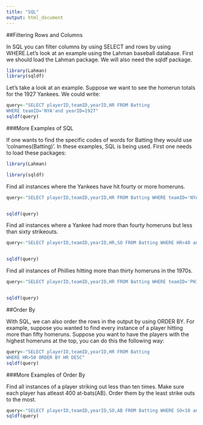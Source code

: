 ```yaml
---
title: "SQL"
output: html_document
---
```


##Filtering Rows and Columns

In SQL you can filter columns by using SELECT and rows by using WHERE.Let's look at an example using the Lahman baseball database. First we should load the Lahman package. We will also need the sqldf package.

```r
library(Lahman)
library(sqldf)
```

Let's take a look at an example. Suppose we want to see the homerun totals for the 1927 Yankees. We could write:

```r
query<-"SELECT playerID,teamID,yearID,HR FROM Batting
WHERE teamID='NYA'and yearID=1927"
sqldf(query)

```

###More Examples of SQL


If one wants to find the specific codes of words for Batting they would use 'colnames(Batting)'. In these examples, SQL is being used. First one needs to load these packages:

```r

library(Lahman)

library(sqldf)

```

Find all instances where the Yankees have hit fourty or more homeruns.

```r

query<-"SELECT playerID,teamID,yearID,HR FROM Batting WHERE teamID='NYA' and HR>=40"


sqldf(query)

```


Find all instances where a Yankee had more than fourty homeruns but less than sixty strikeouts.

```r

query<-"SELECT playerID,teamID,yearID,HR,SO FROM Batting WHERE HR>40 and SO<60"


sqldf(query)

```

Find all instances of Phillies hitting more than thirty homeruns in the 1970s.

```r

query<-"SELECT playerID,teamID,yearID,HR FROM Batting WHERE teamID='PHI' and yearID>=1970 and yearID<=1979 and HR>30"


sqldf(query)

```


##Order By

With SQL, we can also order the rows in the output by using ORDER BY. For example, suppose you wanted to find every instance of a player hitting more than fifty homeruns. Suppose you want to have the players with the highest homeruns at the top, you can do this the following way:

```r
query<-"SELECT playerID,teamID,yearID,HR FROM Batting
WHERE HR>50 ORDER BY HR DESC"
sqldf(query)

```

###More Examples of Order By

Find all instances of a player striking out less than ten times. Make sure each player has atleast 400 at-bats(AB). Order them by the least strike outs to the most.

```r

query<-"SELECT playerID,teamID,yearID,SO,AB FROM Batting WHERE SO<10 and AB>=400 ORDER BY SO"
sqldf(query)

```















